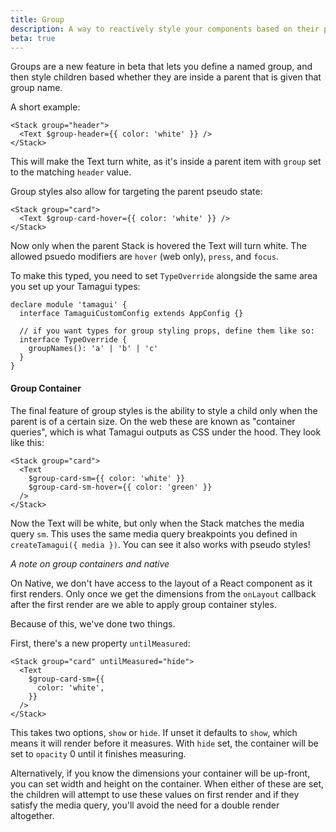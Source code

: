```yaml
---
title: Group
description: A way to reactively style your components based on their parents group name.
beta: true
---
```


Groups are a new feature in beta that lets you define a named group, and then style children based whether they are inside a parent that is given that group name.

A short example:

```tsx
<Stack group="header">
  <Text $group-header={{ color: 'white' }} />
</Stack>
```

This will make the Text turn white, as it's inside a parent item with `group` set to the matching `header` value.

Group styles also allow for targeting the parent pseudo state:

```tsx
<Stack group="card">
  <Text $group-card-hover={{ color: 'white' }} />
</Stack>
```

Now only when the parent Stack is hovered the Text will turn white. The allowed psuedo modifiers are `hover` (web only), `press`, and `focus`.

To make this typed, you need to set `TypeOverride` alongside the same area you set up your Tamagui types:

```tsx
declare module 'tamagui' {
  interface TamaguiCustomConfig extends AppConfig {}

  // if you want types for group styling props, define them like so:
  interface TypeOverride {
    groupNames(): 'a' | 'b' | 'c'
  }
}
```

#### Group Container

The final feature of group styles is the ability to style a child only when the parent is of a certain size. On the web these are known as "container queries", which is what Tamagui outputs as CSS under the hood. They look like this:

```tsx
<Stack group="card">
  <Text
    $group-card-sm={{ color: 'white' }}
    $group-card-sm-hover={{ color: 'green' }}
  />
</Stack>
```

Now the Text will be white, but only when the Stack matches the media query `sm`. This uses the same media query breakpoints you defined in `createTamagui({ media })`. You can see it also works with pseudo styles!

_A note on group containers and native_

On Native, we don't have access to the layout of a React component as it first renders. Only once we get the dimensions from the `onLayout` callback after the first render are we able to apply group container styles.

Because of this, we've done two things.

First, there's a new property `untilMeasured`:

```tsx
<Stack group="card" untilMeasured="hide">
  <Text
    $group-card-sm={{
      color: 'white',
    }}
  />
</Stack>
```

This takes two options, `show` or `hide`. If unset it defaults to `show`, which means it will render before it measures. With `hide` set, the container will be set to `opacity` 0 until it finishes measuring.

Alternatively, if you know the dimensions your container will be up-front, you can set width and height on the container. When either of these are set, the children will attempt to use these values on first render and if they satisfy the media query, you'll avoid the need for a double render altogether.